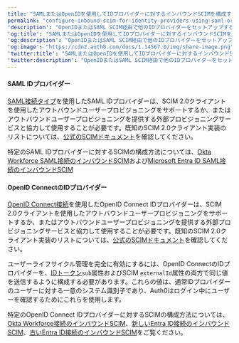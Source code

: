 ```yaml
---
title: "SAMLまたはOpenIDを使用してIDプロバイダーに対するインバウンドSCIMを構成する"
permalink: "configure-inbound-scim-for-identity-providers-using-saml-or-openid"
'description': "OpenIDまたはSAML SCIM経由で他のIDプロバイダーをセットアップする手順"
'og:title': "SAMLまたはOpenIDを使用してIDプロバイダーに対するインバウンドSCIMを構成する"
'og:description': "OpenIDまたはSAML SCIM経由で他のIDプロバイダーをセットアップする手順"
'og:image': "https://cdn2.auth0.com/docs/1.14567.0/img/share-image.png"
'twitter:title': "SAMLまたはOpenIDを使用してIDプロバイダーに対するインバウンドSCIMを構成する"
'twitter:description': "OpenIDまたはSAML SCIM経由で他のIDプロバイダーをセットアップする手順"
---
```


#### SAML IDプロバイダー

[SAML接続タイプ](/docs/ja-jp/authenticate/identity-providers/enterprise-identity-providers/saml)を使用した<Tooltip data-tooltip-id="react-containers-DefinitionTooltip-1" href="/docs/ja-jp/glossary?term=security-assertion-markup-language" tip="Security Assertion Markup Language（SAML）: パスワードなしに二者間で認証情報を交換できる標準化プロトコル。" cta="用語集の表示">SAML</Tooltip> IDプロバイダーは、SCIM 2.0クライアントを使用したアウトバウンドユーザープロビジョニングをサポートするか、またはアウトバウンドユーザープロビジョニングを提供する外部プロビジョニングサービスと協力して使用することが必要です。既知のSCIM 2.0クライアント実装のリストについては、[公式のSCIMドキュメント](https://scim.cloud/#Implementations2)を確認してください。

特定のSAML IDプロバイダーに対するSCIMの構成方法については、[Okta Workforce SAML接続のインバウンドSCIM](/docs/ja-jp/authenticate/protocols/scim/inbound-scim-for-okta-workforce-saml-connections)および[Microsoft Entra ID SAML接続のインバウンドSCIM](/docs/ja-jp/authenticate/protocols/scim/inbound-scim-for-azure-ad-saml-connections)

#### OpenID ConnectのIDプロバイダー

[OpenID Connect接続](/docs/ja-jp/authenticate/identity-providers/enterprise-identity-providers/oidc)を使用した<Tooltip data-tooltip-id="react-containers-DefinitionTooltip-0" href="/docs/ja-jp/glossary?term=openid" tip="OpenID: アプリケーションがログイン情報を収集および保存することなくにユーザーのIDを検証できるようにする認証用のオープン標準。" cta="用語集の表示">OpenID</Tooltip> Connect IDプロバイダーは、SCIM 2.0クライアントを使用したアウトバウンドユーザープロビジョニングをサポートするか、またはアウトバウンドユーザープロビジョニングを提供する外部プロビジョニングサービスと協力して使用することが必要です。既知のSCIM 2.0クライアント実装のリストについては、[公式のSCIMドキュメント](https://scim.cloud/#Implementations2)を確認してください。

ユーザーライフサイクル管理を完全に有効にするには、OpenID ConnectのIDプロバイダーを、[IDトークン](https://openid.net/specs/openid-connect-core-1_0.html#IDToken)`sub`属性およびSCIM `externalId`属性の両方で同じ値を送信するように構成する必要があります。これらの値は、通常IDプロバイダーのユーザーに対する一意のシステム識別子であり、Auth0はログイン中にユーザーを確認するためにこれらを使用します。

特定のOpenID Connect IDプロバイダーに対するSCIMの構成方法については、[Okta Workforce接続のインバウンドSCIM](/docs/ja-jp/authenticate/protocols/scim/inbound-scim-for-okta-workforce-connections)、[新しいEntra ID接続のインバウンドSCIM](/docs/ja-jp/authenticate/protocols/scim/inbound-scim-for-new-azure-ad-connections)、[古いEntra ID接続のインバウンドSCIM](/docs/ja-jp/authenticate/protocols/scim/inbound-scim-for-older-azure-ad-connections)をご覧ください。